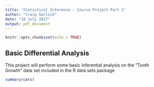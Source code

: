 ```yaml
---
title: 'Statistical Inference : Course Project Part 2'
author: "Craig Garlick"
date: "18 July 2017"
output: pdf_document
---
```


```r
knitr::opts_chunk$set(echo = TRUE)
```

## Basic Differential Analysis

This project will  perform some basic inferential  analysis on the "Tooth Growth" data set included in the R data sets package

```r
summary(cars)
```
